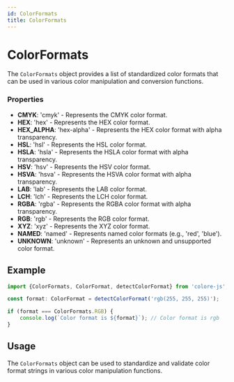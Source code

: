 ```yaml
---
id: ColorFormats
title: ColorFormats
---
```


# ColorFormats

The `ColorFormats` object provides a list of standardized color formats that can be used in various color manipulation and conversion functions.

### Properties

- **CMYK**: 'cmyk' - Represents the CMYK color format.
- **HEX**: 'hex' - Represents the HEX color format.
- **HEX_ALPHA**: 'hex-alpha' - Represents the HEX color format with alpha transparency.
- **HSL**: 'hsl' - Represents the HSL color format.
- **HSLA**: 'hsla' - Represents the HSLA color format with alpha transparency.
- **HSV**: 'hsv' - Represents the HSV color format.
- **HSVA**: 'hsva' - Represents the HSVA color format with alpha transparency.
- **LAB**: 'lab' - Represents the LAB color format.
- **LCH**: 'lch' - Represents the LCH color format.
- **RGBA**: 'rgba' - Represents the RGBA color format with alpha transparency.
- **RGB**: 'rgb' - Represents the RGB color format.
- **XYZ**: 'xyz' - Represents the XYZ color format.
- **NAMED**: 'named' - Represents named color formats (e.g., 'red', 'blue').
- **UNKNOWN**: 'unknown' - Represents an unknown and unsupported color format.

## Example

```typescript
import {ColorFormats, ColorFormat, detectColorFormat} from 'colore-js';

const format: ColorFormat = detectColorFormat('rgb(255, 255, 255)');

if (format === ColorFormats.RGB) {
    console.log(`Color format is ${format}`); // Color format is rgb
}
```

## Usage

The `ColorFormats` object can be used to standardize and validate color format strings in various color manipulation functions.
